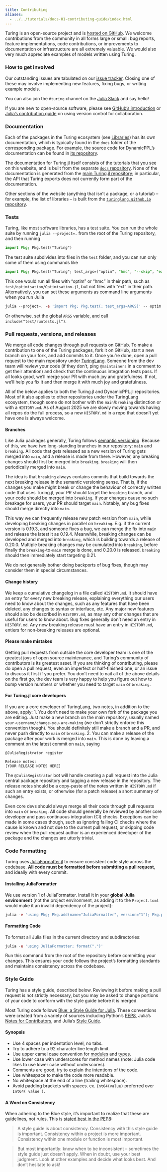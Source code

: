 ```yaml
---
title: Contributing
aliases:
  - ../../tutorials/docs-01-contributing-guide/index.html
---
```


Turing is an open-source project and is [hosted on GitHub](https://github.com/TuringLang).
We welcome contributions from the community in all forms large or small: bug reports, feature implementations, code contributions, or improvements to documentation or infrastructure are all extremely valuable.
We would also very much appreciate examples of models written using Turing.

### How to get involved

Our outstanding issues are tabulated on our [issue tracker](https://github.com/TuringLang/Turing.jl/issues).
Closing one of these may involve implementing new features, fixing bugs, or writing example models.

You can also join the `#turing` channel on the [Julia Slack](https://julialang.org/slack/) and say hello!

If you are new to open-source software, please see [GitHub's introduction](https://guides.github.com/introduction/flow/) or [Julia's contribution guide](https://github.com/JuliaLang/julia/blob/master/CONTRIBUTING.md) on using version control for collaboration.

### Documentation

Each of the packages in the Turing ecosystem (see [Libraries](/library)) has its own documentation, which is typically found in the `docs` folder of the corresponding package.
For example, the source code for DynamicPPL's documentation can be found in [its repository](https://github.com/TuringLang/DynamicPPL.jl).

The documentation for Turing.jl itself consists of the tutorials that you see on this website, and is built from the separate [`docs` repository](https://github.com/TuringLang/docs).
None of the documentation is generated from the [main Turing.jl repository](https://github.com/TuringLang/Turing.jl); in particular, the API that Turing exports does not currently form part of the documentation.

Other sections of the website (anything that isn't a package, or a tutorial) – for example, the list of libraries – is built from the [`turinglang.github.io` repository](https://github.com/TuringLang/turinglang.github.io).

### Tests

Turing, like most software libraries, has a test suite. You can run the whole suite by running `julia --project=.` from the root of the Turing repository, and then running

```julia
import Pkg; Pkg.test("Turing")
```

The test suite subdivides into files in the `test` folder, and you can run only some of them using commands like

```julia
import Pkg; Pkg.test("Turing"; test_args=["optim", "hmc", "--skip", "ext"])
```

This one would run all files with "optim" or "hmc" in their path, such as `test/optimisation/Optimisation.jl`, but not files with "ext" in their path. Alternatively, you can set these arguments as command line arguments when you run Julia

```julia
julia --project=. -e 'import Pkg; Pkg.test(; test_args=ARGS)' -- optim hmc --skip ext
```

Or otherwise, set the global `ARGS` variable, and call `include("test/runtests.jl")`. 

### Pull requests, versions, and releases

We merge all code changes through pull requests on GitHub. To make a contribution to one of the Turing packages, fork it on GitHub, start a new branch on your fork, and add commits to it. Once you're done, open a pull request to the main repository under [TuringLang](https://github.com/TuringLang). Someone from the dev team will review your code (if they don't, ping `@maintainers` in a comment to get their attention) and check that the continuous integration tests pass. If all looks good, we'll merge your PR with much joy and gratefulness. If not, we'll help you fix it and then merge it with much joy and gratefulness.

All of the below applies to both the Turing.jl and DynamicPPL.jl repositories. Most of it also applies to other repositories under the TuringLang ecosystem, though some do not bother with the `main`/`breaking` distinction or with a `HISTORY.md`. As of August 2025 we are slowly moving towards having all repos do the full process, so a new `HISTORY.md` in a repo that doesn't yet have one is always welcome.

#### Branches

Like Julia packages generally, Turing follows [semantic versioning](https://semver.org/). Because of this, we have two long-standing branches in our repository: `main` and `breaking`. All code that gets released as a new version of Turing gets merged into `main`, and a release is made from there. However, any breaking changes should first be merged into `breaking`. `breaking` will then periodically merged into `main`.

The idea is that `breaking` always contains commits that build towards the next breaking release in the semantic versioning sense. That is, if the changes you make might break or change the behaviour of correctly written code that uses Turing.jl, your PR should target the `breaking` branch, and your code should be merged into `breaking`. If your changes cause no such breakage for users, your PR should target `main`. Notably, any bug fixes should merge directly into `main`.

This way we can frequently release new patch version from `main`, while developing breaking changes in parallel on `breaking`. E.g. if the current version is 0.19.3, and someone fixes a bug, we can merge the fix into `main` and release the latest it as 0.19.4. Meanwhile, breaking changes can be developed and merged into `breaking`, which is building towards a release of 0.20.0. Multiple breaking changes may be cumulated into `breaking`, before finally the `breaking`-to-`main` merge is done, and 0.20.0 is released. `breaking` should then immediately start targeting 0.21.

We do not generally bother doing backports of bug fixes, though may consider them in special circumstances.

#### Change history

We keep a cumulative changelog in a file called `HISTORY.md`. It should have an entry for every new breaking release, explaining everything our users need to know about the changes, such as any features that have been deleted, any changes to syntax or interface, etc. Any major new features should also be described in `HISTORY.md`, as may any other changes that are useful for users to know about. Bug fixes generally don't need an entry in `HISTORY.md`. Any new breaking release must have an entry in `HISTORY.md`, entiers for non-breaking releases are optional.

#### Please make mistakes

Getting pull requests from outside the core developer team is one of the greatest joys of open source maintenance, and Turing's community of contributors is its greatest asset. If you are thinking of contributing, please do open a pull request, even an imperfect or half-finished one, or an issue to discuss it first if you prefer. You don't need to nail all of the above details on the first go, the dev team is very happy to help you figure out how to bump version numbers or whether you need to target `main` or `breaking`.

#### For Turing.jl core developers

If you are a core developer of TuringLang, two notes, in addition to the above, apply:
1. You don't need to make your own fork of the package you are editing. Just make a new branch on the main repository, usually named `your-username/change-you-are-making` (we don't strictly enforce this convention though). You should definitely still make a branch and a PR, and never push directly to `main` or `breaking`.
2. You can make a release of the package after your work is merged into `main`. This is done by leaving a comment on the latest commit on `main`, saying

```
@JuliaRegistrator register

Release notes:
[YOUR RELEASE NOTES HERE]
```

The `@JuliaRegistrator` bot will handle creating a pull request into the Julia central package repository and tagging a new release in the repository. The release notes should be a copy-paste of the notes written in `HISTORY.md` if such an entry exists, or otherwise (for a patch release) a short summary of changes.

Even core devs should always merge all their code through pull requests into `main` or `breaking`. All code should generally be reviewed by another core developer and pass continuous integration (CI) checks. Exceptions can be made in some cases though, such as ignoring failing CI checks where the cause is known and not due to the current pull request, or skipping code review when the pull request author is an experienced developer of the package and the changes are utterly trivial.

### Code Formatting

Turing uses [JuliaFormatter.jl](https://github.com/domluna/JuliaFormatter.jl) to ensure consistent code style across the codebase.
**All code must be formatted before submitting a pull request**, and ideally with every commit.

#### Installing JuliaFormatter

We use version 1 of JuliaFormatter.
Install it in your **global Julia environment** (not the project environment, as adding it to the `Project.toml` would make it an invalid dependency of the project):

```julia
julia -e 'using Pkg; Pkg.add(name="JuliaFormatter", version="1"); Pkg.pin("JuliaFormatter")'
```

#### Formatting Code

To format all Julia files in the current directory and subdirectories:

```julia
julia -e 'using JuliaFormatter; format(".")'
```

Run this command from the root of the repository before committing your changes.
This ensures your code follows the project's formatting standards and maintains consistency across the codebase.

### Style Guide

Turing has a style guide, described below.
Reviewing it before making a pull request is not strictly necessary, but you may be asked to change portions of your code to conform with the style guide before it is merged.

Most Turing code follows [Blue: a Style Guide for Julia](https://github.com/JuliaDiff/BlueStyle).
These conventions were created from a variety of sources including Python's [PEP8](http://legacy.python.org/dev/peps/pep-0008/), Julia's [Notes for Contributors](https://github.com/JuliaLang/julia/blob/master/CONTRIBUTING.md), and Julia's [Style Guide](https://docs.julialang.org/en/v1/manual/style-guide/).

#### Synopsis

  - Use 4 spaces per indentation level, no tabs.
  - Try to adhere to a 92 character line length limit.
  - Use upper camel case convention for [modules](https://docs.julialang.org/en/v1/manual/modules/) and [types](https://docs.julialang.org/en/v1/manual/types/).
  - Use lower case with underscores for method names (note: Julia code likes to use lower case without underscores).
  - Comments are good, try to explain the intentions of the code.
  - Use whitespace to make the code more readable.
  - No whitespace at the end of a line (trailing whitespace).
  - Avoid padding brackets with spaces. ex. `Int64(value)` preferred over `Int64( value )`.

#### A Word on Consistency

When adhering to the Blue style, it's important to realize that these are guidelines, not rules. This is [stated best in the PEP8](http://legacy.python.org/dev/peps/pep-0008/#a-foolish-consistency-is-the-hobgoblin-of-little-minds):

> A style guide is about consistency. Consistency with this style guide is important. Consistency within a project is more important. Consistency within one module or function is most important.

> But most importantly: know when to be inconsistent – sometimes the style guide just doesn't apply. When in doubt, use your best judgment. Look at other examples and decide what looks best. And don't hesitate to ask!

